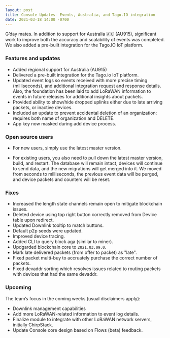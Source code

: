 ```yaml
---
layout: post
title: Console Updates- Events, Australia, and Tago.IO integration
date: 2021-03-18 14:00 -0700
---
```


G’day mates. In addition to support for Australia 🇦🇺 (AU915), significant work to improve both the
accuracy and scalability of events was completed. We also added a pre-built integration for the
Tago.IO IoT platform.

### Features and updates

- Added regional support for Australia (AU915)
- Delivered a pre-built integration for the Tago.io IoT platform.
- Updated event logs so events received with more precise timing (milliseconds), and additional
  integration request and response details. Also, the foundation has been laid to add LoRaWAN
  information to events in future releases for additional insights about packets.
- Provided ability to show/hide dropped uplinks either due to late arriving packets, or inactive
  devices.
- Included an update to prevent accidental deletion of an organization: requires both name of
  organization and DELETE.
- App key now masked during add device process.

### Open source users

- For new users, simply use the latest master version.

- For existing users, you also need to pull down the latest master version, build, and restart. The
  database will remain intact, devices will continue to send data, and the new migrations will get
  merged into it. We moved from seconds to milliseconds, the previous event data will be purged, and
  device packets and counters will be reset.

### Fixes

- Increased the length state channels remain open to mitigate blockchain issues.
- Deleted device using top right button correctly removed from Device table upon redirect.
- Updated Downlink tooltip to match buttons.
- Default p2p seeds were updated.
- Improved device tracing.
- Added CLI to query block aga (similar to miner).
- Updgarded blockchain core to `2021.03.09.0`.
- Mark late delivered packets (from offer to packet) as "late".
- Fixed packet multi-buy to accruately purchase the correct number of packets.
- Fixed devaddr sorting which resolves issues related to routing packets with devices that had the
  same devaddr.

### Upcoming

The team’s focus in the coming weeks (usual disclaimers apply):

- Downlink management capabilities
- Add more LoRaWAN-related information to event log details.
- Finalize module to integrate with other LoRaWAN network servers, initially ChirpStack.
- Update Console core design based on Flows (beta) feedback.
